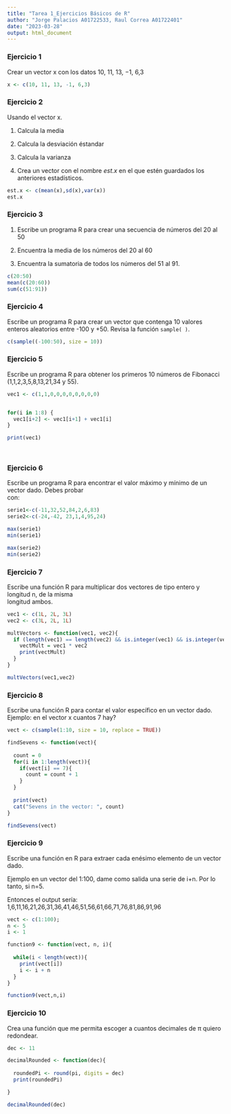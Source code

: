 ---
title: "Tarea 1_Ejercicios Básicos de R"
author: "Jorge Palacios A01722533, Raul Correa A01722401"
date: "2023-03-28"
output: html_document
---

### Ejercicio 1

Crear un vector x con los datos 10, 11, 13, −1, 6,3


```{r}
x <- c(10, 11, 13, -1, 6,3)
```

### Ejercicio 2

Usando el vector x.

1.  Calcula la media

2.  Calcula la desviación éstandar

3.  Calcula la varianza

4.  Crea un vector con el nombre *est.x* en el que estén guardados los anteriores estadísticos.

```{r}
est.x <- c(mean(x),sd(x),var(x))
est.x

```


### Ejercicio 3

1.  Escribe un programa R para crear una secuencia de números del 20 al 50

2.  Encuentra la media de los números del 20 al 60

3.  Encuentra la sumatoria de todos los números del 51 al 91.

```{r}
c(20:50)
mean(c(20:60))
sum(c(51:91))

```


### Ejercicio 4

Escribe un programa R para crear un vector que contenga 10 valores enteros aleatorios entre -100 y +50. Revisa la función `sample( )`.

```{r}
c(sample((-100:50), size = 10))
```


### Ejercicio 5

Escribe un programa R para obtener los primeros 10 números de Fibonacci (1,1,2,3,5,8,13,21,34 y 55).

```{r}

vec1 <- c(1,1,0,0,0,0,0,0,0,0)


for(i in 1:8) {
  vec1[i+2] <- vec1[i+1] + vec1[i]
}

print(vec1)

  
```


### Ejercicio 6

Escribe un programa R para encontrar el valor máximo y mínimo de un vector dado. Debes probar\
con:

```{r}
serie1<-c(-11,32,52,84,2,6,83)
serie2<-c(-24,-42, 23,1,4,95,24)

max(serie1)
min(serie1)

max(serie2)
min(serie2)
```


### Ejercicio 7

Escribe una función R para multiplicar dos vectores de tipo entero y longitud n, de la misma\
longitud ambos.

```{r}
vec1 <- c(1L, 2L, 3L)
vec2 <- c(3L, 2L, 1L)

multVectors <- function(vec1, vec2){
  if (length(vec1) == length(vec2) && is.integer(vec1) && is.integer(vec2)){
    vectMult = vec1 * vec2
    print(vectMult)
  }
}

multVectors(vec1,vec2)


```



### Ejercicio 8

Escribe una función R para contar el valor específico en un vector dado. Ejemplo: en el vector x cuantos 7 hay?

```{r}
vect <- c(sample(1:10, size = 10, replace = TRUE))

findSevens <- function(vect){
  
  count = 0
  for(i in 1:length(vect)){
    if(vect[i] == 7){
      count = count + 1
    }
  }
  
  print(vect)
  cat("Sevens in the vector: ", count)
}

findSevens(vect)

```


### Ejercicio 9

Escribe una función en R para extraer cada enésimo elemento de un vector dado.

Ejemplo en un vector del 1:100, dame como salida una serie de i+n. Por lo tanto, si n=5.

Entonces el output sería: 1,6,11,16,21,26,31,36,41,46,51,56,61,66,71,76,81,86,91,96

```{r}
vect <- c(1:100);
n <- 5
i <- 1

function9 <- function(vect, n, i){
  
  while(i < length(vect)){
    print(vect[i])
    i <- i + n
  }
}

function9(vect,n,i)

```


### Ejercicio 10

Crea una función que me permita escoger a cuantos decimales de π quiero redondear.

```{r}
dec <- 11

decimalRounded <- function(dec){
  
  roundedPi <- round(pi, digits = dec)
  print(roundedPi)

}

decimalRounded(dec)

```
